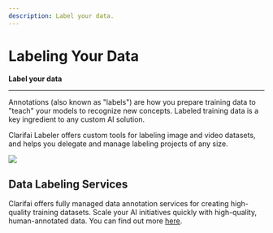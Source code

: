 ```yaml
---
description: Label your data.
---
```


# Labeling Your Data

**Label your data**
<hr />

Annotations \(also known as "labels"\) are how you prepare training data to "teach" your models to recognize new concepts. Labeled training data is a key ingredient to any custom AI solution.

Clarifai Labeler offers custom tools for labeling image and video datasets, and helps you delegate and manage labeling projects of any size.

![](/img/scribe.svg)


## Data Labeling Services

Clarifai offers fully managed data annotation services for creating high-quality training datasets. Scale your AI initiatives quickly with high-quality, human-annotated data. You can find out more [here](https://www.clarifai.com/data-annotation-services).


